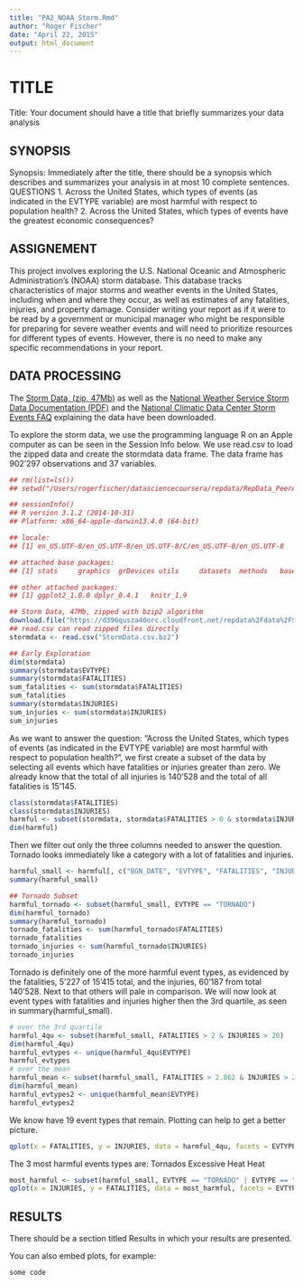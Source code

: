 ```yaml
---
title: "PA2_NOAA_Storm.Rmd"
author: "Roger Fischer"
date: "April 22, 2015"
output: html_document
---
```


# TITLE   
Title: Your document should have a title that briefly summarizes your data analysis

## SYNOPSIS    
Synopsis: Immediately after the title, there should be a synopsis which describes and summarizes your analysis in at most 10 complete sentences.
QUESTIONS
1. Across the United States, which types of events (as indicated in the EVTYPE variable) are most harmful with respect to population health?
2. Across the United States, which types of events have the greatest economic consequences?


## ASSIGNEMENT
This project involves exploring the U.S. National Oceanic and Atmospheric Administration's (NOAA) storm database. This database tracks characteristics of major storms and weather events in the United States, including when and where they occur, as well as estimates of any fatalities, injuries, and property damage.
Consider writing your report as if it were to be read by a government or municipal manager who might be responsible for preparing for severe weather events and will need to prioritize resources for different types of events. However, there is no need to make any specific recommendations in your report.


## DATA PROCESSING
The [Storm Data, (zip, 47Mb)]("https://d396qusza40orc.cloudfront.net/repdata%2Fdata%2FStormData.csv.bz2") as well as the [National Weather Service Storm Data Documentation (PDF)]("https://d396qusza40orc.cloudfront.net/repdata%2Fpeer2_doc%2Fpd01016005curr.pdf") and the [National Climatic Data Center Storm Events FAQ]("https://d396qusza40orc.cloudfront.net/repdata%2Fpeer2_doc%2FNCDC%20Storm%20Events-FAQ%20Page.pdf") explaining the data have been downloaded. 

To explore the storm data, we use the programming language R on an Apple computer as can be seen in the Session Info below.
We use read.csv to load the zipped data and create the stormdata data frame. The data frame has 902'297 observations and 37 variables.


```r
## rm(list=ls())
## setwd("/Users/rogerfischer/datasciencecoursera/repdata/RepData_PeerAssessment2")

## sessionInfo()
## R version 3.1.2 (2014-10-31)
## Platform: x86_64-apple-darwin13.4.0 (64-bit)

## locale:
## [1] en_US.UTF-8/en_US.UTF-8/en_US.UTF-8/C/en_US.UTF-8/en_US.UTF-8

## attached base packages:
## [1] stats     graphics  grDevices utils     datasets  methods   base     

## other attached packages:
## [1] ggplot2_1.0.0 dplyr_0.4.1   knitr_1.9   

## Storm Data, 47Mb, zipped with bzip2 algorithm
download.file("https://d396qusza40orc.cloudfront.net/repdata%2Fdata%2FStormData.csv.bz2", "StormData.csv.bz2", method="curl")
## read.csv can read zipped files directly
stormdata <- read.csv("StormData.csv.bz2")

## Early Exploration
dim(stormdata)
summary(stormdata$EVTYPE)
summary(stormdata$FATALITIES)
sum_fatalities <- sum(stormdata$FATALITIES)
sum_fatalities
summary(stormdata$INJURIES)
sum_injuries <- sum(stormdata$INJURIES)
sum_injuries 
```

As we want to answer the question: "Across the United States, which types of events (as indicated in the EVTYPE variable) are most harmful with respect to population health?", we first  create a subset of the data by selecting all events which have fatalities or injuries greater than zero. We already know that the total of all injuries is 140'528 and the total of all fatalities is 15'145.

```r
class(stormdata$FATALITIES)
class(stormdata$INJURIES)
harmful <- subset(stormdata, stormdata$FATALITIES > 0 & stormdata$INJURIES > 0)
dim(harmful)
```

Then we filter out only the three columns needed to answer the question. Tornado looks immediately like a category with a lot of fatalities and injuries.

```r
harmful_small <- harmful[, c("BGN_DATE", "EVTYPE", "FATALITIES", "INJURIES")]
summary(harmful_small)

## Tornado Subset
harmful_tornado <- subset(harmful_small, EVTYPE == "TORNADO")
dim(harmful_tornado)
summary(harmful_tornado)
tornado_fatalities <- sum(harmful_tornado$FATALITIES)
tornado_fatalities
tornado_injuries <- sum(harmful_tornado$INJURIES)
tornado_injuries
```

Tornado is definitely one of the more harmful event types, as evidenced by the fatalities, 5'227 of 15'415 total, and the injuries, 60'187 from total 140'528. Next to that others will pale in comparison. We will now look at event types with fatalities and injuries higher then the 3rd quartile, as seen in summary(harmful_small). 

```r
# over the 3rd quartile
harmful_4qu <- subset(harmful_small, FATALITIES > 2 & INJURIES > 20)
dim(harmful_4qu)
harmful_evtypes <- unique(harmful_4qu$EVTYPE)
harmful_evtypes
# over the mean
harmful_mean <- subset(harmful_small, FATALITIES > 2.862 & INJURIES > 29.82)
dim(harmful_mean)
harmful_evtypes2 <- unique(harmful_mean$EVTYPE)
harmful_evtypes2
```

We know have 19 event types that remain. Plotting can help to get a better picture.
```r
qplot(x = FATALITIES, y = INJURIES, data = harmful_4qu, facets = EVTYPE ~ . ,  color = EVTYPE, geom =   c("point"))
```

The 3 most harmful events types are:
Tornados
Excessive Heat
Heat
```r
most_harmful <- subset(harmful_small, EVTYPE == "TORNADO" | EVTYPE == "EXCESSIVE HEAT" | EVTYPE == "HEAT")
qplot(x = INJURIES, y = FATALITIES, data = most_harmful, facets = EVTYPE ~ . ,  color = EVTYPE, geom =   c("point"))
```

## RESULTS
There should be a section titled Results in which your results are presented.


You can also embed plots, for example:

```r
some code
```


